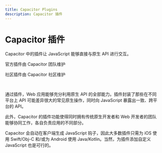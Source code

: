 ```yaml
---
title: Capacitor Plugins
description: Capacitor 插件
---
```



# Capacitor 插件

Capacitor 中的插件让 JavaScript 能够直接与原生 API 进行交互。

<DocCardList>
  <DocCard header="官方插件" img="/img/v3/docs/capacitor-card.png" href="/apis">
    <p>官方插件由 Capacitor 团队维护</p>
  </DocCard>
  <DocCard header="社区插件" img="/img/v3/docs/community-card.png" href="/plugins/community">
    <p>社区插件由 Capacitor 社区维护</p>
  </DocCard>
</DocCardList>

<br />

通过插件，Web 应用能够充分利用原生 API 的全部能力。插件封装了那些在不同平台上 API 可能差异很大的常见原生操作，同时向 JavaScript 暴露出一致、跨平台的 API。

此外，Capacitor 的插件功能使得同时拥有传统原生开发者和 Web 开发者的团队能够协同工作，各自负责应用的不同部分。

Capacitor 会自动在客户端生成 JavaScript 钩子，因此大多数插件只需为 iOS 使用 Swift/Obj-C 和/或为 Android 使用 Java/Kotlin。当然，为插件添加自定义 JavaScript 也是可行的。